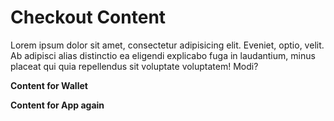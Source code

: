 
<ContentBlock filePath="src/App.tsx" highlight="1,4-6,11">

  # Checkout Content

Lorem ipsum dolor sit amet, consectetur adipisicing elit. Eveniet, optio, velit. Ab adipisci alias distinctio ea eligendi explicabo fuga in laudantium, minus placeat qui quia repellendus sit voluptate voluptatem! Modi?

</ContentBlock>

<Webpack5 />

<ContentBlock filePath="src/wallet/Wallet.tsx" highlight="49-53">

**Content for Wallet**

</ContentBlock>

<ContentBlock filePath="src/App.tsx">

**Content for App again**

</ContentBlock>
